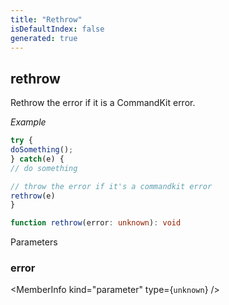 ```yaml
---
title: "Rethrow"
isDefaultIndex: false
generated: true
---
```



<!-- This file was generated from the CommandKit source. Do not modify. Instead, re-run the "docgen" script -->


## rethrow

<GenerationInfo sourceFile="packages/commandkit/src/app/interrupt/signals.ts" sourceLine="27" packageName="commandkit" />

Rethrow the error if it is a CommandKit error.



*Example*

```ts
try {
doSomething();
} catch(e) {
// do something

// throw the error if it's a commandkit error
rethrow(e)
}
```

```ts title="Signature"
function rethrow(error: unknown): void
```
Parameters

### error

<MemberInfo kind="parameter" type={`unknown`} />

